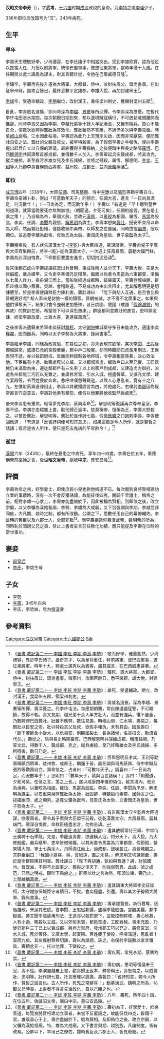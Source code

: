 {{Otheruses|subject=十六国成汉皇帝李寿|other=唐初宗室将领|李神通}}
{{Emperorcn box|图像=
|名称=汉昭文帝
|姓名=李寿
|庙号=中宗
|谥号=昭文皇帝
|陵墓=安昌陵
|政权=[[成汉|成汉]]
|出生日期=300年
|逝世日期={{death year and age|343|300}}
|在位=338年－343年
|年号=
'''[[汉兴|汉兴]]'''：338年四月－343年
}}
'''汉昭文帝李寿'''（{{bd|300年||343年||李寿}}），字'''武考'''，[[十六国|十六国]]时期[[成汉|成汉]]政权的皇帝。为[[李特|李特]]之弟[[李骧_(成汉)|李骧]]少子。

338年即位后改国号为“汉”。343年病死。

== 生平 ==
===早年===
李壽天生聰敏好學，少尚禮容，在李氏諸子中相當突出，受到李雄欣賞，認為他足以擔當大任，乃授以前將軍，統領巴蜀軍事，彼遷征東將軍，當時年僅十九歲。在任期間以處士[[譙秀|譙秀]]為謀主，對其言聽計從，令他在巴蜀威德日隆<ref>《[[S:晉書/卷121|晉書 載記第二十一 李雄 李班 李期 李壽 李勢]]》：敏而好學，雅量豁然，少尚禮容，異於李氏諸子。雄奇其才，以為足荷重任，拜前將軍、督巴西軍事，遷征東將軍。時年十九，聘處士譙秀以為賓客，盡其讜言，在巴西威惠甚著。</ref>。

李驤卒，李壽再先後升遷為大將軍、大都督、侍中、並封扶風公、錄尚書事。在出征寧州時，圍攻百餘日，最終悉數平定諸郡，李雄大悅，再加封建寧王<ref>《[[S:晉書/卷121|晉書 載記第二十一 李雄 李班 李期 李壽 李勢]]》：驤死，遷大將軍、大都督、侍中，封扶風公，錄尚書事。徵寧州，攻圍百餘日，悉平諸郡，雄大悅，封建寧王。</ref>。

[[李雄_(十六国)|李雄]]卒，受遺命輔政，[[李期|李期]]繼位，改封漢王，兼任梁州刺史，獲賜封梁州五郡<ref>《[[S:晉書/卷121|晉書 載記第二十一 李雄 李班 李期 李壽 李勢]]》：雄死，受遺輔政。期立，改封漢王，食梁州五郡，領梁州刺史。</ref>。

自此，李壽威名遠播，卻同時深為[[李越|李越]]、[[景騫|景騫]]等所忌憚，令李壽深為擔憂。在暫代李玝屯田涪水期間，每次朝覲日期到來，都以邊境賊寇橫行，不可放鬆戒備離開而推卻。同時李壽又因為李期、李越兄弟等十餘人年紀漸長，又擁有精兵，擔心不能自全，便數次欲聘得[[龔壯|龔壯]]為其效命。龔壯雖然不答應，不過仍多次與李壽見面。時值[[岷山|岷山]]崩塌，江水因此枯竭，李壽認為此乃上天預示災劫，因而非常厭惡，便問龔壯自安之法。龔壯的父親及叔父，被李特殺害，為了假借李壽之手報仇，便向李壽提出起兵自立以自保的建議，最終獲得李壽採納，之後便暗中與長史略陽[[羅恆|羅恆]]、巴西[[解思明|解思明]]共同謀奪首都成都，並得數千人加入。李壽軍起兵突襲成都，將其攻克，縱兵擄掠，甚至姦污李雄女兒及李氏諸婦，並將之殘殺。羅恆、解思明、[[李奕|李奕]]、[[王利|王利]]等人乃勸李壽自稱鎮西將軍、益州牧、成都王，並向[[晉朝|晉朝]]稱藩<ref>《[[S:晉書/卷121|晉書 載記第二十一 李雄 李班 李期 李壽 李勢]]》：壽威名遠振，深為李越、景騫等所憚，壽深憂之。代李玝屯涪，每應期朝覲，常自陳邊疆寇警，不可曠鎮，故得不朝。壽又見期、越兄弟十余人年方壯大，而並有強兵，懼不自全，乃數聘禮巴西龔壯。壯雖不應聘，數往見壽。時岷山崩，江水竭，壽惡之，每問壯以自安之術。壯以特殺其父及叔，欲假手報仇，未有其由，因說壽曰：「節下若能舍小從大，以危易安，則開國裂土，長為諸侯，名高桓文，勳流百代矣。」壽從之，陰與長史略陽羅恆、巴西解思明共謀據成都，稱籓歸順。乃誓文武，得數千人，襲成都，克之，縱兵虜掠，至乃奸略雄女及李氏諸婦，多所殘害，數日乃定。</ref>。

===即位===
[[成漢|成]][[玉恆|玉恆]]四年（338年），大臣[[任調|任調]]、司馬[[蔡興|蔡興]]、侍中[[李艷|李艷]]以及[[張烈|張烈]]等勸李壽自立。李壽命巫師卜卦，得出「可當數年天子」的預示，任調大喜，進言「一日尚且滿足，何況數年！」（一日尚為足，而況數年乎！）李壽以「有道是「早上聽到警世的道理，就算當晚要死亦無悔無憾」（朝聞道，夕死可矣），任調的進言，實在是上乘之策！」乃自稱為帝，舉國大赦，並改元[[漢興|漢興]]，以[[董皎|董皎]]為相國、羅恆、[[馬當|馬當]]為股肱，李奕、任調、[[李閎|李閎]]為親信，[[解思明|解思明]]為謀主。李壽本想向[[龔壯|龔壯]]，授安車束帛以命為大師，然而龔壯拒絕，僅接收縞巾素帶，以師友之位自居。同時拔擢[[幽滯|幽滯]]，授以顯位。並追尊李驤為獻帝、母昝氏為太后、妻阎氏為皇后、世子[[李勢|李勢]]為太子<ref>《[[S:晉書/卷121|晉書 載記第二十一 李雄 李班 李期 李壽 李勢]]》：恆與思明及李奕、王利等勸壽稱鎮西將軍、益州牧、成都王，稱籓于晉，而任調與司馬蔡興、侍中李豔及張烈等勸壽自立。壽命筮之，占者曰：「可數年天子。」調喜曰：「一日尚為足，而況數年乎！」思明曰：「數年天子，孰與百世諸侯！」壽曰：「朝聞道，夕死可矣。任侯之言，策之上也。」遂以咸康四年僭即偽位，赦其境內，改元為漢興。以董皎為相國，羅恆、馬當為股肱，李奕、任調、李閎為爪牙，解思明為謀主。以安車束帛聘龔壯為太師，壯固辭，特聽縞巾素帶，居師友之位。拔擢幽滯，處之顯列。追尊父驤為獻帝，母昝氏為太后，立妻閻氏為皇后，世子勢為太子。</ref>。

李壽稱帝後，有人狀告廣漢太守-{[[李乾|李乾]]}-與大臣串通，密謀廢帝。李壽命兒子李廣與大臣齊集殿前，將李-{乾}-徙為漢嘉太守。一次遇上狂風暴雨，震動大履門柱，李壽為此深自悔責，下命郡臣要盡忠進言，切切拘泥忌諱<ref>《[[S:晉書/卷121|晉書 載記第二十一 李雄 李班 李期 李壽 李勢]]》：有告廣漢太守李乾與大臣通謀，欲廢壽者。壽令其子廣與大臣盟于前殿，徙乾漢嘉太守。大風暴雨，震其端門。壽深自悔責，命群臣極盡忠言，勿拘忌諱。</ref>。

後來後趙[[石虎|石虎]]向李壽提議結盟出兵晉朝，事成後兩人並分天下，李壽大悅，先是大修船艦，嚴兵繕甲，又令吏卒準備充足糧草。繼而以尚書令馬當為六軍都督，準備以七萬人兵力，乘舟溯江而上。當船隊經過成都時，鼓聲震天，李壽登城檢閱，群臣趁機以國小眾寡，吳越、會稽路遠，不易成功為由出言阻止，尤其解思明更是切誎懇至，於是李壽便讓群臣力陳利害。龔壯谏曰﹕「陞下與胡人互通，是否會比與晉朝更好呢? 胡人素來是豺狼一樣的國家。晉朝被滅，才不得不北面事之。如果與他們爭奪天下，結果只會令強弱更加懸殊，昔日虞國、虢國（成語「[[假途滅虢|假途滅虢]]」的典故）的教訓在前，希望陛下可以深思熟慮。」群臣都同意龔壯的進言，更叩頭泣誎，終使李壽放棄，士眾大喜，更連聲萬歲<ref>《[[S:晉書/卷121|晉書 載記第二十一 李雄 李班 李期 李壽 李勢]]》：遣其散騎常侍王嘏、中常侍王廣聘于石季龍。先是，季龍遺壽書，欲連橫入寇，約分天下。壽大悅，乃大修船艦，嚴兵繕甲，吏卒皆備候糧。以其尚書令馬當為六軍都督，假節鉞，營東場大閱，軍士七萬余人，舟師溯江而上。過成都，鼓噪盈江，壽登城觀之。其群臣鹹曰：「我國小眾寡，吳、會險遠，圖之未易。」解思明又切諫懇至，壽於是命群臣陳其利害。龔壯諫曰：「陛下與胡通，孰如與晉通？胡，豺狼國也。晉既滅，不得不北面事之。若與之爭天下，則強弱勢異。此虞、虢之成范，已然之明戒，願陛下熟慮之。」群臣以壯之言為然，叩頭泣諫，壽乃止，士眾鹹稱萬歲。</ref>。

之後李壽派遣鎮東將軍李奕征討[[牂柯|牂柯]]，太守[[謝恕|謝恕]]據城堅守多日未能攻克，適逢李奕糧盡，因而撤兵。同時以太子李勢為大將軍、錄尚書事<ref>《[[S:晉書/卷121|晉書 載記第二十一 李雄 李班 李期 李壽 李勢]]》：遣其鎮東大將軍李奕征牂柯，太守謝恕保城距守者積日，不拔。會奕糧盡，引還。壽以其太子勢領大將軍、錄尚書事。</ref>。

李壽繼承李雄，同樣為政寬儉，在篡位之初，亦未表現其欲望。某次[[李閎|李閎]]、[[王嘏|王嘏]]從鄴城歸來，盛讚石虎的宮殿華麗，鄴中戶口殷實。卻同時聽聞石虎濫用刑法，王侯表現不遜，亦以殺罰懲戒，反而能夠控制各地邦域，令李壽相當羨慕，決心效法他。下臣每有小過，動輒處死以立威。又以都城空虛、鄉效戶口未至充實、工匠器械仍未滿盈為由，遷徙鄰郡戶有三名男丁以上的家戶到成都，又建造尚方御府，派遣各州郡能工巧匠以充實之，並廣修宮室、引水入城，極盡奢華，又擴充太學、建立宴殿等，令百姓疲於奔命，悲呼嗟嘆怨聲載道，以致人心思亂者，竟有十之八九。左僕射蔡興進谏阻止，李壽以其散播謗言為由，將他處死。右僕射[[李嶷_(成汉)|李嶷]]因為經常直言忤逆意旨，李壽對他素有積怨，便假以他罪將他收監然後處死<ref>《[[S:晉書/卷121|晉書 載記第二十一 李雄 李班 李期 李壽 李勢]]》：壽承雄寬儉，新行篡奪，因循雄政，未逞其志欲。會李閎、王嘏從鄴還，盛稱季龍威強，宮觀美麗，鄴中殷實。壽又聞季龍虐用刑法，王遜亦以殺罰禦下，並能控制邦域，壽心欣慕，人有小過，輒殺以立威。又以郊甸未實，都邑空虛，工匠器械，事未充盈，乃徙旁郡戶三丁已上以實成都，興尚方禦府，發州郡工巧以充之，廣修宮室，引水入城，務於奢侈。又廣太學，起宴殿。百姓疲于使役，呼嗟滿道，思亂者十室而九矣。其左僕射蔡興切諫，壽以為誹謗，誅之。右僕射李嶷數以直言懺旨，壽積忿非一，托以他罪，下獄殺之。</ref>。

後來李壽患有重病，經常夢見李期、蔡興索命<ref>《[[S:晉書/卷121|晉書 載記第二十一 李雄 李班 李期 李壽 李勢]]》：壽疾篤，常見李期、蔡興為祟。</ref>。解思明等復議再次尊奉皇室，李壽不從。李演亦由越雟上書，勸他歸正返本，放棄稱帝，復稱為王，李壽大怒殺之，以警告龔壯、解思明等。龔壯於是作詩七篇，假借[[應璩|應璩]]之口諷刺李壽，李壽便回應道﹕「有道是「反省詩詞便可知其意思」，如果這篇是今人所作，就是賢哲之話語；假若是古人所作，便只是死去鬼魂的平常辭令！」<ref>《[[S:晉書/卷121|晉書 載記第二十一 李雄 李班 李期 李壽 李勢]]》：壽初病，思明等復議奉王室，壽不從。李演自越巂上書，勸壽歸正返本，釋帝稱王，壽怒殺之，以威龔壯、思明等。壯作詩七篇，托言應璩以諷壽。壽報曰：「省詩知意，若今人所作，賢哲之話言也。古人所作，死鬼之常辭耳！」動慕漢武、魏明之所為，恥聞父兄時事，上書者不得言先世政化，自以己勝之也。</ref>

===逝世===
[[漢興|漢興]]六年（343年），最終在憂患之中病死，享年四十四歲。李壽在位五年，果應稱帝前巫師之言，後谥'''昭文皇帝'''，廟號'''中宗'''，葬安昌陵<ref>《[[S:晉書/卷121|晉書 載記第二十一 李雄 李班 李期 李壽 李勢]]》：八年，壽死，時年四十四，在位五年。偽諡昭文帝，廟曰中宗，墓曰安昌陵。</ref>。

==評價==
李壽為帝之初，好學愛士，即使庶民小兒也對他稱道不已。每次閱到良將賢相建功立業的事蹟時，沒有一次不會反覆誦讀，故能征伐四克，開闢千里疆土。稱帝之前，相對李雄一心求上，李壽亦能盡誠於下，因此被稱為賢相。到即位之後，改立宗廟，以父李驤為漢始祖廟、李特、李雄為大成廟，又下旨强調與李期、李越並非同族，大凡期、越時定制，都有所改動。公卿之下，悉數任用自己的幕僚輔佐。李雄時的舊臣以及六郡士人，全部罷黜<ref>《[[S:晉書/卷121|晉書 載記第二十一 李雄 李班 李期 李壽 李勢]]》：壽初為王，好學愛士，庶幾善道，每覽良將賢相建功立事者，未嘗不反覆誦之，故能征伐四克，辟國千里。雄既垂心于上，壽亦盡誠於下，號為賢相。及即偽位之後，改立宗廟，以父驤為漢始祖廟，特、雄為大成廟，又下書言與期、越別族，凡諸制度，皆有改易。公卿以下，率用己之僚佐，雄時舊臣及六郡士人，皆見廢黜。</ref>。而李壽相當仰慕[[漢武帝|漢武帝]]、[[魏明帝|魏明帝]]的所為，同時恥於聞說父兄之事，禁止上書者妄言前任教化功績，而只能提及李壽在位時的當世事功。

== 妻妾 ==
*[[阎皇后_(李寿)|阎皇后]]
*[[李宫人_(汉昭文帝)|李氏]]，李势生母

==子女==
*[[李勢|李勢]]
*[[李廣_(成漢)|李廣]]，345年自杀
*李氏，李势妹，后为[[桓温|桓温]]妾

==參考資料==
{{REFLIST|2}}


{{中国皇帝|侄成幽公[[李期|李期]]|长子汉末主[[李势|李势]]|[[东晋十六国君主列表|中国成汉皇帝]]|338年--343年}}
{{五胡十六國君主}}

[[Category:成汉皇帝|Category:成汉皇帝]]
[[Category:十六國郡公|Category:十六國郡公]]
[[Category:李姓|S寿]]